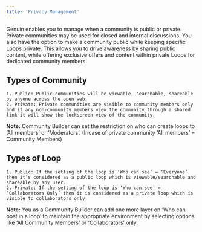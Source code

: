```yaml
---
title: 'Privacy Management'
---
```


Genuin enables you to manage when a community is public or private.
Private communities may be used for closed and internal discussions. You also have the option to make a community public while keeping specific Loops private. This allows you to drive awareness by sharing public content, while offering exclusive offers and content within private Loops for dedicated community members.

## Types of Community

    1. Public: Public communities will be viewable, searchable, shareable by anyone across the open web.
    2. Private: Private communities are visible to community members only and if any non-community members view the community through a shared link it will show the lockscreen view of the community.

**Note:** Community Builder can set the restriction on who can create loops to ‘All members’ or ‘Moderators’. (Incase of private community ‘All members’ = Community Members)

## Types of Loop

    1. Public: If the setting of the loop is ‘Who can see’ = ‘Everyone’ then it’s considered as a public loop which is viewable/searchable and shareable by any user.
    2. Private: If the setting of the loop is ‘Who can see’ = ‘Collaborators Only’ then it is considered as a private loop which is visible to collaborators only. 

**Note:** You as a Community Builder can add one more layer on ‘Who can post in a loop’ to maintain the appropriate environment by selecting options like ‘All Community Members’ or ‘Collaborators’ only.
